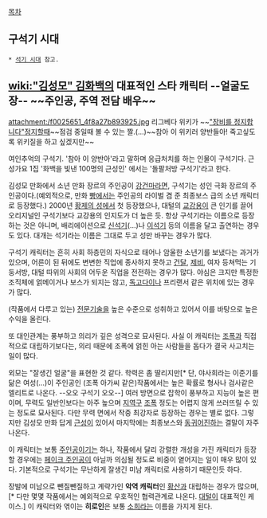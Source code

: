 [[목차]]

== 구석기 시대 ==
 * [[석기 시대]] 참고.

== [[wiki:"김성모" 김화백]]의 대표적인 스타 캐릭터 --얼굴도장-- ~~주인공, 주역 전담 배우~~ ==
attachment:/f0025651_4f8a27b893925.jpg
리그베다 위키가 ~~[["장비를 정지합니다"정지할때]]~~점검 중일때 볼 수 있는 짤.(...)~~참아 이 위키러 양반들아! 죽고싶도록 위키질을 하고 싶겠지만~~

여인추억의 구석기. '참아 이 양반아'라고 말하며 응급처치를 하는 인물이 구석기다. 근성가요 1집 '화백을 빛낸 100명의 근성인' 에서는 '돌팔처방 구석기'라고 한다.

김성모 만화에서 소년 만화 장르의 주인공이 [[강건마]]라면, 구석기는 성인 극화 장르의 주인공이다.(예외적으로, 만화 [[빵]]에서는 주인공의 라이벌 겸 준 최종보스 급의 소년 캐릭터로 등장했다.) 2000년 [[황제의 성]]에서 첫 등장했으나, 대털의 [[교강용]]이 큰 인기를 끌어 오리지널인 구석기보다 교강용의 인지도가 더 높은 듯. 항상 구석기라는 이름으로 등장하는 것은 아니며, 배리에이션으로 [[신석기]](...)나 [[이석기]] 등의 이름을 달고 출연하는 경우도 있다. 대개는 석기라는 이름은 그대로 두고 성만 바꾸는 경우가 많다. 

구석기 캐릭터는 흔히 사회 하층민의 자식으로 태어나 암울한 소년기를 보냈다는 과거가 있으며, 어른이 된 뒤에도 변변한 직업에 종사하지 못하고 [[건달]], [[제비]], 여자 등쳐먹는 기둥서방, 대털 따위의 사회의 어두운 직업을 전전하는 경우가 많다. 야심은 크지만 특정한 조직체에 얽메이거나 보스가 되지는 않고, [[독고다이]]나 프리랜서 같은 위치에 있는 경우가 많다.

(작품에서 다루고 있는) [[전문기술]]을 높은 수준으로 성취하고 있어서 이를 바탕으로 높은 수익을 올린다.

또 대인관계는 풍부하고 의리가 깊은 성격으로 묘사된다. 사실 이 캐릭터는 [[조폭]]과 직접적으로 대립하기보다는, 의리 때문에 조폭에 얽힌 아는 사람들을 돕다가 결국 사고치는 일이 많다.

외모는 "잘생긴 얼굴"을 표현한 것 같다. 학력은 좀 딸리지만[* 단, 야사희라는 이준기를 닮은 여성(…)이 주인공인 (조폭 아가씨 같은)작품에서는 높은 확률로 형사나 검사같은 엘리트로 나온다. --오오 구석기 오오--] 여러 방면으로 잡학이 풍부하고 지능이 높은 편이며, 무력도 일반인보다는 아주 높으며 [[지역구]] [[조폭]] 정도는 어렵지 않게 쓰러뜨릴 수 있는 정도로 묘사된다. 다만 무력 면에서 작중 최강자로 등장하는 경우는 별로 없다. 그렇지만 김성모 만화 답게 [[근성]]이 있어서 마지막에는 최종보스와 [[동귀어진]]하는 결말이 자주 나온다.

이 캐릭터는 보통 [[주인공]]이기는 하나, 작품에서 달리 강렬한 개성을 가진 캐릭터가 등장할 경우에는 [[페이크 주인공]]이 아닐까 의심될 정도로 비중이 옅어지는 일이 매우 많이 있다. 기본적으로 구석기는 무난하게 잘생긴 미남 캐릭터로 사용하기 때문인듯 하다.

장발에 미남으로 뺀질뺀질하고 계략가인 '''악역 캐릭터'''인 [[황산]]과 대립하는 경우가 많으며,[* 다만 몇몇 작품에서는 예외적으로 우호적인 협력관계로 나온다. [[대털]]이 대표적인 케이스.] 이 캐릭터와 엮이는 '''히로인'''은 보통 [[소희]]라는 이름을 가지게 된다. 
